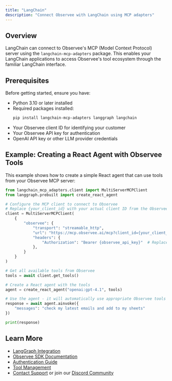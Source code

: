 ```yaml
---
title: "LangChain"
description: "Connect Observee with LangChain using MCP adapters"
---
```


## Overview

LangChain can connect to Observee's MCP (Model Context Protocol) server using the `langchain-mcp-adapters` package. This enables your LangChain applications to access Observee's tool ecosystem through the familiar LangChain interface.

## Prerequisites

Before getting started, ensure you have:
- Python 3.10 or later installed
- Required packages installed:
  ```bash
  pip install langchain-mcp-adapters langgraph langchain
  ```
- Your Observee client ID for identifying your customer
- Your Observee API key for authentication
- OpenAI API key or other LLM provider credentials

## Example: Creating a React Agent with Observee Tools

This example shows how to create a simple React agent that can use tools from your Observee MCP server:

```python
from langchain_mcp_adapters.client import MultiServerMCPClient
from langgraph.prebuilt import create_react_agent

# Configure the MCP client to connect to Observee
# Replace {your_client_id} with your actual client ID from the Observee dashboard
client = MultiServerMCPClient(
    {
        "observee": {
            "transport": "streamable_http",
            "url": "https://mcp.observee.ai/mcp?client_id={your_client_id}",
            "headers": {
                "Authorization": "Bearer {observee_api_key}"  # Replace with your API key
            },
        }
    }
)

# Get all available tools from Observee
tools = await client.get_tools()

# Create a React agent with the tools
agent = create_react_agent("openai:gpt-4.1", tools)

# Use the agent - it will automatically use appropriate Observee tools
response = await agent.ainvoke({
    "messages": "check my latest emails and add to my sheets"
})

print(response)
```

## Learn More

- [LangGraph Integration](/integrations/python/langgraph)
- [Observee SDK Documentation](/agentsdk/overview)
- [Authentication Guide](/authsdk/authentication)
- [Tool Management](/agentsdk/tools)
- [Contact Support](mailto:contact@observee.ai) or join our [Discord Community](https://discord.gg/jnf8yHWJ)